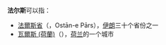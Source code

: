 '''法尔斯'''可以指：
* [[法爾斯省|法爾斯省]]（{{Lang-fa|فارس}}，Ostān-e Pārs），[[伊朗|伊朗]]三十个省份之一
* [[瓦爾斯_(荷蘭)|瓦爾斯 (荷蘭)]]（{{lang-nl|Vaals}}），[[荷兰|荷兰]]的一个城市

{{disambig}}